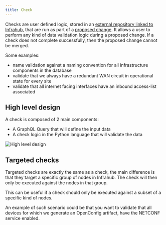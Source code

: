 ```yaml
---
title: Check
---
```


Checks are user defined logic, stored in an [external repository linked to Infrahub](../topics/repository), that are run as part of a [proposed change](../topics/proposed-change). It allows a user to perform any kind of data validation logic during a proposed change. If a check does not complete successfully, then the proposed change cannot be merged.

Some examples:

- name validation against a naming convention for all infrastructure components in the database
- validate that we always have a redundant WAN circuit in operational state for every site
- validate that all internet facing interfaces have an inbound access-list associated

## High level design

A check is composed of 2 main components:

- A GraphQL Query that will define the input data
- A check logic in the Python language that will validate the data

![High level design](../media/topics/checks.excalidraw.svg)

## Targeted checks

Targeted checks are exactly the same as a check, the main difference is that they target a specific group of nodes in Infrahub. The check will then only be executed against the nodes in that group.

This can be useful if a check should only be executed against a subset of a specific kind of nodes.

An example of such scenario could be that you want to validate that all devices for which we generate an OpenConfig artifact, have the NETCONF service enabled.
